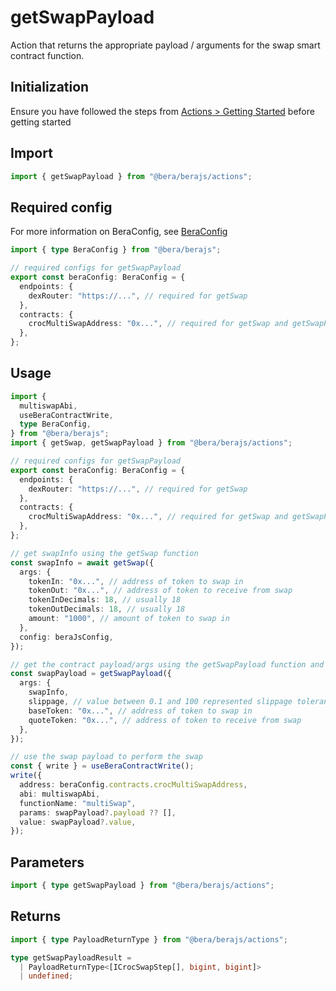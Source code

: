 # getSwapPayload

Action that returns the appropriate payload / arguments for the swap smart contract function.

## Initialization

Ensure you have followed the steps from [Actions > Getting Started](/actions/getting-started) before getting started

## Import

```ts
import { getSwapPayload } from "@bera/berajs/actions";
```

## Required config

For more information on BeraConfig, see [BeraConfig](/bera-config/)

```ts twoslash
import { type BeraConfig } from "@bera/berajs";

// required configs for getSwapPayload
export const beraConfig: BeraConfig = {
  endpoints: {
    dexRouter: "https://...", // required for getSwap
  },
  contracts: {
    crocMultiSwapAddress: "0x...", // required for getSwap and getSwapPayload
  },
};
```

## Usage

```ts
import {
  multiswapAbi,
  useBeraContractWrite,
  type BeraConfig,
} from "@bera/berajs";
import { getSwap, getSwapPayload } from "@bera/berajs/actions";

// required configs for getSwapPayload
export const beraConfig: BeraConfig = {
  endpoints: {
    dexRouter: "https://...", // required for getSwap
  },
  contracts: {
    crocMultiSwapAddress: "0x...", // required for getSwap and getSwapPayload
  },
};

// get swapInfo using the getSwap function
const swapInfo = await getSwap({
  args: {
    tokenIn: "0x...", // address of token to swap in
    tokenOut: "0x...", // address of token to receive from swap
    tokenInDecimals: 18, // usually 18
    tokenOutDecimals: 18, // usually 18
    amount: "1000", // amount of token to swap in
  },
  config: beraJsConfig,
});

// get the contract payload/args using the getSwapPayload function and the swapInfo object from getSwap above
const swapPayload = getSwapPayload({
  args: {
    swapInfo,
    slippage, // value between 0.1 and 100 represented slippage tolerance for this swap transaction
    baseToken: "0x...", // address of token to swap in
    quoteToken: "0x...", // address of token to receive from swap
  },
});

// use the swap payload to perform the swap
const { write } = useBeraContractWrite();
write({
  address: beraConfig.contracts.crocMultiSwapAddress,
  abi: multiswapAbi,
  functionName: "multiSwap",
  params: swapPayload?.payload ?? [],
  value: swapPayload?.value,
});
```

## Parameters

```ts twoslash
import { type getSwapPayload } from "@bera/berajs/actions";
```

## Returns

```ts twoslash
import { type PayloadReturnType } from "@bera/berajs/actions";

type getSwapPayloadResult =
  | PayloadReturnType<[ICrocSwapStep[], bigint, bigint]>
  | undefined;
```
